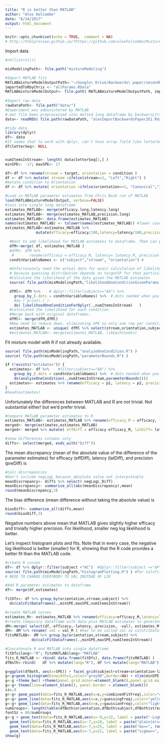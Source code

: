 ```yaml
---
title: "R is better than MATLAB"
author: "Alex Holcombe"
date: "8/24/2017"
output: html_document
---
```


```r
knitr::opts_chunk$set(echo = TRUE,  comment = NA)
# http://htmlpreview.github.io/?https://github.com/alexholcombe/MixtureModelRSVP/blob/master/compareMATLABtoR.html
```

Import data

```r
#rm(list=ls())

mixModelingPath<- file.path("mixtureModeling")

#Import MATLAB fits
MATLABmixtureModelOutputPath<-"~/Google\ Drive/Backwards\ paper/secondPaper/E1/Data/MixModData"
importedToRbyChris <- "allParams.RData"
MATLABmixtureModelOutput<- file.path( MATLABmixtureModelOutputPath, importedToRbyChris )
  
#Import raw data
rawDataPath<- file.path("data/")
#Experiment was administered by MATLAB
#.mat file been preprocessed into melted long dataframe by backwarsLtrsLoadRawData.R
data<- readRDS( file.path(rawDataPath, "alexImportBackwardsPaper2E1.Rdata") ) 

#tidy data
library(dplyr)
df<- data
#It seems that to work with dplyr, can't have array field like letterSeq
df$letterSeq<- NULL


numItemsInStream<- length( data$letterSeq[1,] )  
minSPE<- -17; maxSPE<- 17

df<-df %>% rename(stream = target, orientation = condition )
df <- df %>% mutate( stream =ifelse(stream==1, "Left","Right") )
#mutate condition to Orientation
df <- df %>% mutate( orientation =ifelse(orientation==1, "Canonical","Inverted") )

#Load in MATLAB parameter estimates from Chris Bush run of MATLAB
load(MATLABmixtureModelOutput, verbose=FALSE)
#join into single long dataframe
estimates_MATLAB<- merge(efficacy.long,latency.long)
estimates_MATLAB<- merge(estimates_MATLAB,precision.long)
estimates_MATLAB<- data.frame(estimates_MATLAB)
names(estimates_MATLAB) <- tolower(names(estimates_MATLAB)) #lower case the column names
estimates_MATLAB<-estimates_MATLAB %>%
              mutate(efficacy=efficacy/100,latency=latency/100,precision=precision/100)


```

```r
  #Want to add likelihood for MATLAB estimates to dataframe. Then can plot it with ggplot
  dfM<-merge( df, estimates_MATLAB )
  #dfM<- dfM %>% 
   #       rename(efficacy = efficacy_M, latency= latency_M, precision = precision_M)
  condtnVariableNames <- c("subject","stream", "orientation") # 

  #Unfortunately need the actual data for exact calculation of likelihood,
  # because guessing distribution depends on targetSP for that particular condition
  #Calculate the likelihood of the data given the MATLAB estimates
  source( file.path(mixModelingPath,"likelihoodOneConditionGivenParams.R") ) #for calcFitDataframes

  dfMl<- dfM %>%    # dplyr::filter(subject=="AA") %>%
    group_by_(.dots = condtnVariableNames) %>%  #.dots needed when you use variable
    #do ( print(.) )
    do( likelihoodOneConditionForDplyr(.,numItemsInStream)   )
  #Calculated the likelihood for each condition.
  #Merge back with original dataframes.
  dfMl<- merge(dfM,dfMl)
  #Now need to reduce down, eliminating SPE so only one row per condition
  estimates_MATLAB <- unique( dfMl %>% select(stream,orientation,subject,efficacy,latency,precision,val) )
  #estimates_MATLAB<- merge(estimates_MATLAB, likEachCondtn)

```

Fit mixture model with R if not already available.
```r
source( file.path(mixModelingPath,"analyzeOneCondition.R") )
source( file.path(mixModelingPath,"parameterBounds.R") )

if (!exists("estimates")) {
  estimates<- df %>%    #filter(subject=="AA") %>%
    group_by_(.dots = condtnVariableNames) %>%  #.dots needed when you have a variable containing multiple factor names
    do(analyzeOneCondition(.,numItemsInStream,parameterBounds()))
  estimates<- estimates %>% rename(efficacy = p1, latency = p2, precision = p3)
}
#head(estimates)
```

Unfortunately the differences between MATLAB and R are not trivial. Not substantial either! but we'd prefer trivial.

```r
#Compare MATLAB parameter estimates to R
estimates_MATLAB<- estimates_MATLAB %>% rename(efficacy_M = efficacy, latency_M = latency, precision_M = precision, val_M = val)
merged<- merge(estimates,estimates_MATLAB)  
merged<- merged %>% mutate( effDiff = efficacy-efficacy_M, latDiff= latency_M-latency, preDiff= precision_M-precision, negLogL_Diff = val - val_M ) 

#show differences columns only
diffs<- select(merged, ends_with("Diff"))
```

The mean discrepancy (mean of the absolute value of the difference of the parameter estimates) for
efficacy (effDiff), latency (latDiff), and precision (preDiff) is
```r
#calc discrepancies
#Don't include negLogL because absolute value not interpretable
meanDiscrepancy<- diffs %>% select(-negLogL_Diff) 
meanDiscrepancy<- summarise_all(abs(meanDiscrepancy),mean)
round(meanDiscrepancy,3)
```

The bias difference (mean difference without taking the absolute value) is
```r
biasDiff<- summarise_all(diffs,mean)
round(biasDiff,3)
```
Negative numbers above mean that MATLAB gives slightly higher efficacy and trivially higher precision.
For likelihood, smaller neg log likelihood is better.

Let's inspect histogram plots and fits. Note that in every case, the negative log likelihood is better (smaller) for R, showing that the R code provides a better fit than the MATLAB code.

```r
#create R curves
df<- df %>% dplyr::filter(subject <"AC")  #dplyr::filter(subject <="AP") #dplyr::filter(subject <= "BD" & subject >="AP")
source( file.path(mixModelingPath,"histogramPlotting.R") ) #for calcFitDataframes
# NEED TO CHANGE EVERYBODY TO VAL INSTEAD OF LIK

#Add R parameter estimates to dataframe
df<- merge(df,estimates) 

fitDfs<- df %>% group_by(orientation,stream,subject) %>% 
  do(calcFitDataframes(.,minSPE,maxSPE,numItemsInStream))

#create MATLAB curves
estimates_M<- estimates_MATLAB %>% rename(efficacy=efficacy_M,latency=latency_M,precision=precision_M)
#create temporary dataframe with data plus MATLAB estimates to generate curves
dM<-merge( select(df,-efficacy,-latency,-precision, -val), estimates_M )
dM<- dM %>% rename( val = val_M ) #has to be called val so calcFitDataframes uses it rather than using R to calculate its own
fitsMATLAB<- dM %>% group_by(orientation,stream,subject) %>% 
            do(calcFitDataframes(.,minSPE,maxSPE,numItemsInStream))

#Concatenate R and MATLAB into single dataframe
fitDfs$lang<-"R"; fitsMATLAB$lang<-"MATLAB"
fits_R_MATLAB <- rbind( data.frame(fitDfs), data.frame(fitsMATLAB) )
dfBoth<-rbind(   df %>% mutate(lang="R"), df %>% mutate(lang="MATLAB")  )

g=ggplot(dfBoth, aes(x=SPE)) + facet_grid(subject+stream+orientation~lang)
g<-g+geom_histogram(binwidth=1,color="grey90",border=NA) + xlim(minSPE,maxSPE)
g<-g +theme_bw() +theme(panel.grid.minor=element_blank(),panel.grid.major=element_blank())# hide all gridlines.
g<-g+ theme(line=element_blank(), panel.border = element_blank())
sz=.8
g<-g+ geom_point(data=fits_R_MATLAB,aes(x=x,y=combinedFitFreq),color="chartreuse3",size=sz*2.5)
g<-g+ geom_line(data=fits_R_MATLAB,aes(x=x,y=guessingFreq),color="yellow",size=sz)
g<-g+ geom_line(data=fits_R_MATLAB,aes(x=x,y=gaussianFreq),color="lightblue",size=sz)
numGroups<- length(table(dfBoth$orientation,dfBoth$subject,dfBoth$stream,dfBoth$lang))
fontSz = 80/numGroups
g<-g + geom_text(data=fits_R_MATLAB,aes(x=-9,y=32, label = paste("-LogLik==", round(val,1), sep = "")),  parse = TRUE,size=fontSz) + 
  geom_text(data=fits_R_MATLAB,aes(x=-7,y=28, label = paste("plain(e)==", round(efficacy,2), sep = "")),  parse = TRUE,size=fontSz) +
  geom_text(data=fits_R_MATLAB,aes(x=-7,y=25, label = paste("mu==", round(latency,2), sep = "")),  parse = TRUE,size=fontSz)+
  geom_text(data=fits_R_MATLAB,aes(x=-7,y=22, label = paste("sigma==", round(precision,2), sep = "")),  parse = TRUE,size=fontSz) 
show(g)
```

